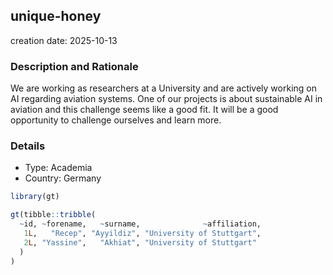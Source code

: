 
## unique-honey
creation date: 2025-10-13


### Description and Rationale

We are working as researchers at a University and are actively working on AI regarding aviation systems. One of our projects is about sustainable AI in aviation and this challenge seems like a good fit. It will be a good opportunity to challenge ourselves and learn more.

### Details

* Type: Academia
* Country: Germany

```r
library(gt)

gt(tibble::tribble(
  ~id, ~forename,   ~surname,              ~affiliation,
   1L,   "Recep", "Ayyildiz", "University of Stuttgart",
   2L, "Yassine",   "Akhiat", "University of Stuttgart"
  )
)
```
